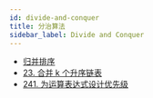 ```yaml
---
id: divide-and-conquer
title: 分治算法
sidebar_label: Divide and Conquer
---
```


- [归并排序](/algorithm-design/sort/merge)
- [23. 合并 k 个升序链表](/leetcode/hard/23-merge-k-lists)
- [241. 为运算表达式设计优先级](/leetcode/medium/241-diff-ways-to-compute)
